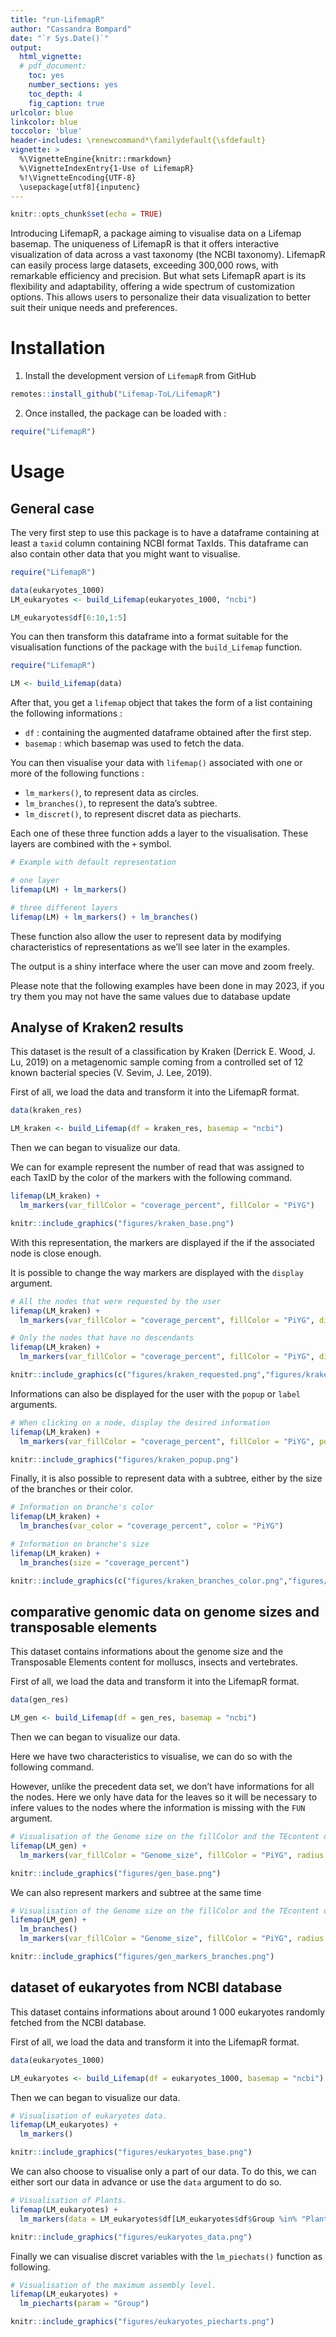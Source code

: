 ```yaml
---
title: "run-LifemapR"
author: "Cassandra Bompard"
date: "`r Sys.Date()`"
output:
  html_vignette:
  # pdf_document:
    toc: yes
    number_sections: yes
    toc_depth: 4
    fig_caption: true
urlcolor: blue
linkcolor: blue
toccolor: 'blue'
header-includes: \renewcommand*\familydefault{\sfdefault} 
vignette: >
  %\VignetteEngine{knitr::rmarkdown}
  %\VignetteIndexEntry{1-Use of LifemapR} 
  %!\VignetteEncoding{UTF-8}
  \usepackage[utf8]{inputenc}
---
```


```r
knitr::opts_chunk$set(echo = TRUE)
```

Introducing LifemapR, a package aiming to visualise data on a Lifemap basemap. The uniqueness of LifemapR is that it offers interactive visualization of data across a vast taxonomy (the NCBI taxonomy). LifemapR can easily process large datasets, exceeding 300,000 rows, with remarkable efficiency and precision. 
But what sets LifemapR apart is its flexibility and adaptability, offering a wide spectrum of customization options. This allows users to personalize their data visualization to better suit their unique needs and preferences. 


# Installation

1. Install the development version of `LifemapR` from GitHub

```r
remotes::install_github("Lifemap-ToL/LifemapR")
```

2. Once installed, the package can be loaded with : 
```r
require("LifemapR")
```

# Usage

## General case

The very first step to use this package is to have a dataframe containing at least a ```taxid``` column containing NCBI format TaxIds. This dataframe can also contain other data that you might want to visualise.

```r
require("LifemapR")

data(eukaryotes_1000)
LM_eukaryotes <- build_Lifemap(eukaryotes_1000, "ncbi")
```

```r
LM_eukaryotes$df[6:10,1:5]
```

You can then transform this dataframe into a format suitable for the visualisation functions of the package with the ```build_Lifemap``` function.\

```r
require("LifemapR")

LM <- build_Lifemap(data)
```

After that, you get a ```lifemap```  object that takes the form of a list containing the following informations :

- ```df``` : containing the augmented dataframe obtained after the first step.
- ```basemap``` : which basemap was used to fetch the data.

You can then visualise your data with ```lifemap()``` associated with one or more of the following functions :

- ```lm_markers()```, to represent data as circles.
- ```lm_branches()```, to represent the data's subtree.
- ```lm_discret()```, to represent discret data as piecharts.

Each one of these three function adds a layer to the visualisation. These layers are combined with the ```+``` symbol.

```r
# Example with default representation

# one layer
lifemap(LM) + lm_markers()

# three different layers 
lifemap(LM) + lm_markers() + lm_branches()
```

These function also allow the user to represent data by modifying characteristics of representations as we'll see later in the examples.

The output is a shiny interface where the user can move and zoom freely.


Please note that the following examples have been done in may 2023, if you try them you may not have the same values due to database update

## Analyse of Kraken2 results

This dataset is the result of a classification by Kraken (Derrick E. Wood, J. Lu, 2019) on a metagenomic sample coming from a controlled set of 12 known bacterial species (V. Sevim, J. Lee, 2019).

First of all, we load the data and transform it into the LifemapR format.

```r
data(kraken_res)

LM_kraken <- build_Lifemap(df = kraken_res, basemap = "ncbi")
```

Then we can began to visualize our data.

We can for example represent the number of read that was assigned to each TaxID by the color of the markers with the following command.

```r
lifemap(LM_kraken) + 
  lm_markers(var_fillColor = "coverage_percent", fillColor = "PiYG")
```

```r
knitr::include_graphics("figures/kraken_base.png")
``` 

With this representation, the markers are displayed if the if the associated node is close enough.

It is possible to change the way markers are displayed with the ```display``` argument.

```r
# All the nodes that were requested by the user
lifemap(LM_kraken) + 
  lm_markers(var_fillColor = "coverage_percent", fillColor = "PiYG", display = "requested")

# Only the nodes that have no descendants
lifemap(LM_kraken) + 
  lm_markers(var_fillColor = "coverage_percent", fillColor = "PiYG", display = "leaves")

```

```r
knitr::include_graphics(c("figures/kraken_requested.png","figures/kraken_leaves.png"))
``` 

Informations can also be displayed for the user with the ```popup``` or ```label``` arguments.

```r
# When clicking on a node, display the desired information
lifemap(LM_kraken) + 
  lm_markers(var_fillColor = "coverage_percent", fillColor = "PiYG", popup = "name")
```

```r
knitr::include_graphics("figures/kraken_popup.png")
``` 

Finally, it is also possible to represent data with a subtree, either by the size of the branches or their color.

```r
# Information on branche's color
lifemap(LM_kraken) + 
  lm_branches(var_color = "coverage_percent", color = "PiYG")

# Information on branche's size
lifemap(LM_kraken) + 
  lm_branches(size = "coverage_percent")

```

```r
knitr::include_graphics(c("figures/kraken_branches_color.png","figures/kraken_branches_size.png"))
``` 


## comparative genomic data on genome sizes and transposable elements 

This dataset contains informations about the genome size and the Transposable Elements content for molluscs, insects and vertebrates.

First of all, we load the data and transform it into the LifemapR format.

```r
data(gen_res)

LM_gen <- build_Lifemap(df = gen_res, basemap = "ncbi")
```

Then we can began to visualize our data.

Here we have two characteristics to visualise, we can do so with the following command.

However, unlike the precedent data set, we don't have informations for all the nodes. Here we only have data for the leaves so it will be necessary to infere values to the nodes where the information is missing with the ```FUN``` argument.

```r
# Visualisation of the Genome size on the fillColor and the TEcontent on the size of markers.
lifemap(LM_gen) + 
  lm_markers(var_fillColor = "Genome_size", fillColor = "PiYG", radius  = "TEcontent_bp", FUN = mean)

```

```r
knitr::include_graphics("figures/gen_base.png")
``` 

We can also represent markers and subtree at the same time 

```r
# Visualisation of the Genome size on the fillColor and the TEcontent on the size of markers.
lifemap(LM_gen) + 
  lm_branches()
  lm_markers(var_fillColor = "Genome_size", fillColor = "PiYG", radius  = "TEcontent_bp", FUN = mean) 

```

```r
knitr::include_graphics("figures/gen_markers_branches.png")
``` 


## dataset of eukaryotes from NCBI database

This dataset contains informations about around 1 000 eukaryotes randomly fetched from the NCBI database.

First of all, we load the data and transform it into the LifemapR format.

```r
data(eukaryotes_1000)

LM_eukaryotes <- build_Lifemap(df = eukaryotes_1000, basemap = "ncbi")
```

Then we can began to visualize our data.

```r
# Visualisation of eukaryotes data.
lifemap(LM_eukaryotes) + 
  lm_markers()

```

```r
knitr::include_graphics("figures/eukaryotes_base.png")
``` 


We can also choose to visualise only a part of our data. To do this, we can either sort our data in advance or use the ```data``` argument to do so.

```r
# Visualisation of Plants.
lifemap(LM_eukaryotes) + 
  lm_markers(data = LM_eukaryotes$df[LM_eukaryotes$df$Group %in% "Plants",])

```

```r
knitr::include_graphics("figures/eukaryotes_data.png")
``` 

Finally we can visualise discret variables with the ```lm_piechats()``` function as following.

```r
# Visualisation of the maximum assembly level.
lifemap(LM_eukaryotes) + 
  lm_piecharts(param = "Group")

```

```r
knitr::include_graphics("figures/eukaryotes_piecharts.png")
``` 
